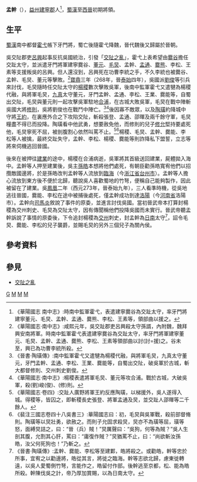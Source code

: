 '''孟幹'''（{{bd|？||？}}），[[益州|益州]][[建寧郡|建寧郡]]人<ref>《華陽國志 南中志》:時南中監軍霍弋，表遣建寧爨谷為交趾太守，率牙門將建寧董元、毛炅、孟幹、孟通、爨熊、李松、王素等，領部曲以援之。</ref>，[[蜀漢|蜀漢]]至[[西晉|西晉]]初期將領。

==生平==
[[蜀漢|蜀漢]]南中都督[[霍弋|霍弋]]帳下牙門將，蜀亡後隨霍弋降魏，晉代魏後又歸屬於晉朝。

吳交阯郡吏[[呂興|呂興]]起事反抗吳國統治，引發「[[交阯之亂|交阯之亂]]」，霍弋上表希望由[[爨谷|爨谷]]擔任交趾太守，並派遣牙門將軍建寧爨谷、[[董元|董元]]、[[毛炅|毛炅]]、孟幹、[[孟通|孟通]]、[[爨熊|爨熊]]、李松、王素等支援叛吳的呂興。但人還沒到，呂興死在功曹李統之手，不久李統也被爨谷、孟幹、毛炅、董元等擊敗。<ref>《華陽國志·南中志》:咸熙元年，吳交趾郡吏呂興殺太守孫諝，內附魏，魏拜興安南將軍。時南中監軍霍弋表遣建寧爨谷為交趾太守，率牙門將軍建寧董元、毛炅、孟幹、孟通、爨熊、李松、王素等領部曲以討(討=援)之。谷未至，興已為功曹李統所殺。</ref>[[寶鼎|寶鼎]]三年（268年，晉[[泰始_(西晋)|泰始]]四年），吳國派[[劉俊_(三國)|劉俊]]等引兵來討伐，毛炅隨時任交阯太守的[[楊稷|楊稷]]數次擊敗吳軍，後南中監軍霍弋又遣犍為楊稷代融，與將軍毛炅，[[九真|九真]]太守董元，牙門孟幹、孟通、李松、王業、爨能等，自蜀出交阯，毛炅與董元則一起攻擊吳軍駐地[[合浦郡|合浦]]，在古城大敗吳軍，毛炅在戰中陣斬吳國大將[[修則|修則]]，吳將劉俊也在戰鬥中陣亡。<ref>《晉書·陶璜傳》:南中監軍霍弋又遣犍為楊稷代融，與將軍毛炅，九真太守董元，牙門孟幹、孟通、李松、王業、爨能等，自蜀出交阯，破吳軍於古城，斬大都督修則、交州刺史劉俊。</ref><ref>《華陽國志·南中志》:楊稷表遣將軍毛炅、董元等攻合浦。戰於古城，大破吳軍，殺(劉)峻(俊)、(修)則。</ref>後因寡不敵眾，以及[[陶璜|陶璜]]約降城中守將[[王約|王約]]，在裏應外合之下攻陷交阯，斬殺張登、孟通、邵暉及兩千餘守軍，毛炅糧盡不得已而投降。陶璜看中他武勇，想要赦免他，而修則的兒子[[修允|修允]]堅持要處死他，毛炅寧死不屈，被剖腹割心依然叫罵不止。<ref>《華陽國志·卷四》:交趾人廣野將軍王約反應陶璜，以梯援外，吳人遂得入城。得稷等，皆囚之，即斬稷長史張登、將軍孟通及炅，並交趾人邵暉等二千餘人。</ref><ref>《裴注三國志卷四十八吳書三》:華陽國志曰：初，毛炅與吳軍戰，殺前部督脩則。陶璜等以炅壯勇，欲赦之。而則子允固求殺炅，炅亦不為璜等屈，璜等怒，面縛炅詰之，曰：“晉（兵）賊！”炅厲聲曰：“吳狗，何等為賊？”吳人生剖其腹，允割其心肝，罵曰：“庸復作賊？”炅猶罵不止，曰：“尚欲斬汝孫皓，汝父何死狗也！”乃斬之。</ref>楊稷、毛炅、孟幹、爨能、李松等人被擒，最終交趾失守，孟幹、李松、楊稷、爨能等則詐降私下盟誓，立志等將來伺機逃回晉國。

後來在被押往[[建業|建業]]的途中，楊稷在合浦病逝，吳軍將其首級送回建業，屍體拋入海中。孟幹等人押至建業後，吳主[[孫皓|孫皓]]本想將他們處死，有朝臣勸孫皓寬宥他們以招攬敵國邊將，於是孫皓改判孟幹等人流放到[[臨海|臨海]]（今[[浙江省|浙江省]][[台州市|台州市]]）。孟幹等人擔心流放到東方後不便於北歸，聽說吳人喜歡蜀地的竹弩，便稱自己能夠製作，因此被留在了建業。吳[[凤凰_(东吴)|鳳凰]]二年（西元273年，晉泰始九年），三人看準時機，從吳地逃往晉國，爨能、李松在途中被捕後處死，僅孟幹成功到達[[洛陽|洛陽]]（今[[河南省|河南省]]洛陽市）。孟幹向[[司馬炎|司馬炎]]敘說了事件的原委，並進言討伐吳國。當初晉武帝本打算封楊稷為交州刺史、毛炅為交阯太守，因有傳聞稱他們投降吳國而未實行。晉武帝聽孟幹訴說了事情的原委後，下令追封楊稷為[[交州|交州]]刺史，封孟幹為[[日南郡|日南]]太守<ref>《晉書·陶璜傳》:孟幹、爨能、李松等至建鄴，皓將殺之。或勸皓，幹等忠於所事，宜宥之以勸邊將，皓從其言，將徙之臨海。幹等志欲北歸，慮東徙轉遠，以吳人愛蜀側竹弩，言能作之，皓留付作部。後幹逃至京都，松、能為皓所殺。幹陳伐吳之計，帝乃厚加賞賜，以為日南太守。</ref>，詔令毛炅、爨能、李松的兒子襲爵，並賜毛炅的另外三個兒子為關內侯。

==參考資料==
{{reflist}}
[[Category:孟姓|G]]
[[Category:蜀漢軍事人物|M]]
[[Category:西晉軍事人物|M]]
[[Category:西晉太守|M]]

==參見==
*[[交阯之亂|交阯之亂]]